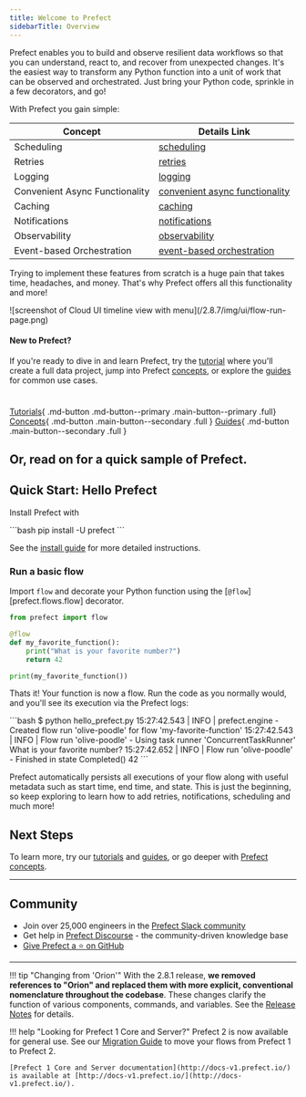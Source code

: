 ```yaml
---
title: Welcome to Prefect
sidebarTitle: Overview
---
```

Prefect enables you to build and observe resilient data workflows so that you can understand, react to, and recover from unexpected changes. It's the easiest way to transform any Python function into a unit of work that can be observed and orchestrated. Just bring your Python code, sprinkle in a few decorators, and go!

With Prefect you gain simple:

| Concept                      | Details Link                                         |
|------------------------------|------------------------------------------------------|
| Scheduling                   | [scheduling](/2.8.7/concepts/schedules)                    |
| Retries                      | [retries](/2.8.7/concepts/tasks/#task-arguments)           |
| Logging                      | [logging](/2.8.7/guides/logs/)                           |
| Convenient Async Functionality | [convenient async functionality](/2.8.7/concepts/task-runners/#task-runners) |
| Caching                      | [caching](/2.8.7/concepts/tasks/#caching)                  |
| Notifications                | [notifications](/2.8.7/cloud/automations/)                 |
| Observability                | [observability](/2.8.7/cloud/overview/)                    |
| Event-based Orchestration   | [event-based orchestration](/2.8.7/cloud/webhooks/)        |

Trying to implement these features from scratch is a huge pain that takes time, headaches, and money. That's why Prefect offers all this functionality and more!


<Frame caption="Prefect UI">![screenshot of Cloud UI timeline view with menu](/2.8.7/img/ui/flow-run-page.png)</Frame>

#### New to Prefect?
If you're ready to dive in and learn Prefect, try the [tutorial](/2.8.7/tutorial/index/) where you'll create a full data project, jump into Prefect [concepts](/2.8.7/concepts/index/), or explore the [guides](guides/index/) for common use cases. <div style="height: 10px"></div>

[Tutorials](/2.8.7/tutorials/)\{ .md-button .md-button--primary .main-button--primary .full}  [Concepts](/2.8.7/concepts)\{ .md-button .main-button--secondary .full }  [Guides](guides)\{ .md-button .main-button--secondary .full }

Or, read on for a quick sample of Prefect.
---

## Quick Start: Hello Prefect

Install Prefect with 

<div class="terminal">
```bash
pip install -U prefect
```
</div>

See the [install guide](/2.8.7/getting-started/installation/) for more detailed instructions.

### Run a basic flow

Import `flow` and decorate your Python function using the [`@flow`][prefect.flows.flow] decorator.

```python hl_lines="1 3"
from prefect import flow

@flow
def my_favorite_function():
    print("What is your favorite number?")
    return 42

print(my_favorite_function())
```

Thats it! Your function is now a flow. Run the code as you normally would, and you'll see its execution via the Prefect logs:

<div class="terminal">
```bash
$ python hello_prefect.py
15:27:42.543 | INFO    | prefect.engine - Created flow run 'olive-poodle' for flow 'my-favorite-function'
15:27:42.543 | INFO    | Flow run 'olive-poodle' - Using task runner 'ConcurrentTaskRunner'
What is your favorite number?
15:27:42.652 | INFO    | Flow run 'olive-poodle' - Finished in state Completed()
42
```
</div>

Prefect automatically persists all executions of your flow along with useful metadata such as start time, end time, and state. This is just the beginning, so keep exploring to learn how to add retries, notifications, scheduling and much more!

## Next Steps
To learn more, try our [tutorials](/2.8.7/tutorials) and [guides](/2.8.7/guides), or go deeper with [Prefect concepts](/2.8.7/concepts).

---

## Community

- Join over 25,000 engineers in the [Prefect Slack community](https://prefect.io/slack)
- Get help in [Prefect Discourse](https://discourse.prefect.io/) - the community-driven knowledge base
- [Give Prefect a ⭐️ on GitHub](https://github.com/PrefectHQ/prefect) 

---

!!! tip "Changing from 'Orion'"
    With the 2.8.1 release, **we removed references to "Orion" and replaced them with more explicit, conventional nomenclature throughout the codebase**. These changes clarify the function of various components, commands, and variables. See the [Release Notes](https://github.com/PrefectHQ/prefect/blob/main/RELEASE-NOTES.md#release-281) for details.

!!! help "Looking for Prefect 1 Core and Server?"
    Prefect 2 is now available for general use. See our [Migration Guide](guides/migration-guide/) to move your flows from Prefect 1 to Prefect 2.

    [Prefect 1 Core and Server documentation](http://docs-v1.prefect.io/) is available at [http://docs-v1.prefect.io/](http://docs-v1.prefect.io/).